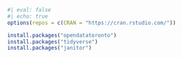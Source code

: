 <!-- # preliminaries

[setup, etc.]{.large}

## preliminaries

<br>

RStudio / CodeSpaces / Whatever...

## preliminaries

<br> -->

```r
#| eval: false
#| echo: true
options(repos = c(CRAN = "https://cran.rstudio.com/"))

install.packages("opendatatoronto")
install.packages("tidyverse")
install.packages("janitor")
```
